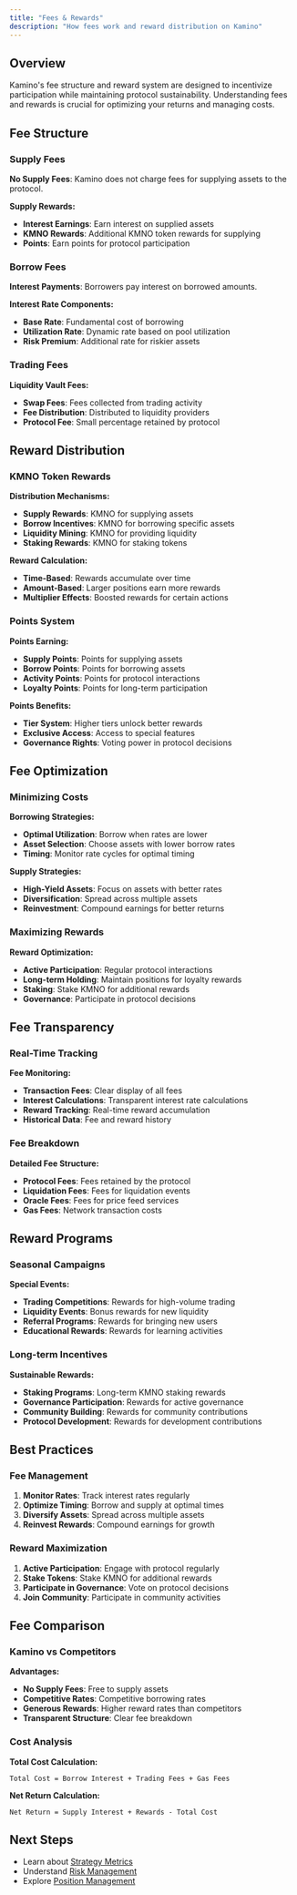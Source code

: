 ```yaml
---
title: "Fees & Rewards"
description: "How fees work and reward distribution on Kamino"
---
```


<div style={{borderBottom: "1px solid rgba(229, 231, 235, 0.3)", marginBottom: "2rem"}}></div>

## Overview

Kamino's fee structure and reward system are designed to incentivize participation while maintaining protocol sustainability. Understanding fees and rewards is crucial for optimizing your returns and managing costs.

## Fee Structure

### Supply Fees

**No Supply Fees**: Kamino does not charge fees for supplying assets to the protocol.

**Supply Rewards:**
- **Interest Earnings**: Earn interest on supplied assets
- **KMNO Rewards**: Additional KMNO token rewards for supplying
- **Points**: Earn points for protocol participation

### Borrow Fees

**Interest Payments**: Borrowers pay interest on borrowed amounts.

**Interest Rate Components:**
- **Base Rate**: Fundamental cost of borrowing
- **Utilization Rate**: Dynamic rate based on pool utilization
- **Risk Premium**: Additional rate for riskier assets

### Trading Fees

**Liquidity Vault Fees:**
- **Swap Fees**: Fees collected from trading activity
- **Fee Distribution**: Distributed to liquidity providers
- **Protocol Fee**: Small percentage retained by protocol

## Reward Distribution

### KMNO Token Rewards

**Distribution Mechanisms:**
- **Supply Rewards**: KMNO for supplying assets
- **Borrow Incentives**: KMNO for borrowing specific assets
- **Liquidity Mining**: KMNO for providing liquidity
- **Staking Rewards**: KMNO for staking tokens

**Reward Calculation:**
- **Time-Based**: Rewards accumulate over time
- **Amount-Based**: Larger positions earn more rewards
- **Multiplier Effects**: Boosted rewards for certain actions

### Points System

**Points Earning:**
- **Supply Points**: Points for supplying assets
- **Borrow Points**: Points for borrowing assets
- **Activity Points**: Points for protocol interactions
- **Loyalty Points**: Points for long-term participation

**Points Benefits:**
- **Tier System**: Higher tiers unlock better rewards
- **Exclusive Access**: Access to special features
- **Governance Rights**: Voting power in protocol decisions

## Fee Optimization

### Minimizing Costs

**Borrowing Strategies:**
- **Optimal Utilization**: Borrow when rates are lower
- **Asset Selection**: Choose assets with lower borrow rates
- **Timing**: Monitor rate cycles for optimal timing

**Supply Strategies:**
- **High-Yield Assets**: Focus on assets with better rates
- **Diversification**: Spread across multiple assets
- **Reinvestment**: Compound earnings for better returns

### Maximizing Rewards

**Reward Optimization:**
- **Active Participation**: Regular protocol interactions
- **Long-term Holding**: Maintain positions for loyalty rewards
- **Staking**: Stake KMNO for additional rewards
- **Governance**: Participate in protocol decisions

## Fee Transparency

### Real-Time Tracking

**Fee Monitoring:**
- **Transaction Fees**: Clear display of all fees
- **Interest Calculations**: Transparent interest rate calculations
- **Reward Tracking**: Real-time reward accumulation
- **Historical Data**: Fee and reward history

### Fee Breakdown

**Detailed Fee Structure:**
- **Protocol Fees**: Fees retained by the protocol
- **Liquidation Fees**: Fees for liquidation events
- **Oracle Fees**: Fees for price feed services
- **Gas Fees**: Network transaction costs

## Reward Programs

### Seasonal Campaigns

**Special Events:**
- **Trading Competitions**: Rewards for high-volume trading
- **Liquidity Events**: Bonus rewards for new liquidity
- **Referral Programs**: Rewards for bringing new users
- **Educational Rewards**: Rewards for learning activities

### Long-term Incentives

**Sustainable Rewards:**
- **Staking Programs**: Long-term KMNO staking rewards
- **Governance Participation**: Rewards for active governance
- **Community Building**: Rewards for community contributions
- **Protocol Development**: Rewards for development contributions

## Best Practices

### Fee Management
1. **Monitor Rates**: Track interest rates regularly
2. **Optimize Timing**: Borrow and supply at optimal times
3. **Diversify Assets**: Spread across multiple assets
4. **Reinvest Rewards**: Compound earnings for growth

### Reward Maximization
1. **Active Participation**: Engage with protocol regularly
2. **Stake Tokens**: Stake KMNO for additional rewards
3. **Participate in Governance**: Vote on protocol decisions
4. **Join Community**: Participate in community activities

## Fee Comparison

### Kamino vs Competitors

**Advantages:**
- **No Supply Fees**: Free to supply assets
- **Competitive Rates**: Competitive borrowing rates
- **Generous Rewards**: Higher reward rates than competitors
- **Transparent Structure**: Clear fee breakdown

### Cost Analysis

**Total Cost Calculation:**
```
Total Cost = Borrow Interest + Trading Fees + Gas Fees
```

**Net Return Calculation:**
```
Net Return = Supply Interest + Rewards - Total Cost
```

## Next Steps

- Learn about [Strategy Metrics](/concepts/strategy-metrics)
- Understand [Risk Management](/concepts/risk-management)
- Explore [Position Management](/concepts/position-management) 